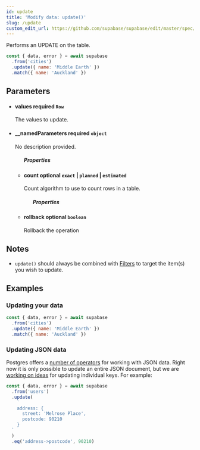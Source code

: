 ```yaml
---
id: update
title: 'Modify data: update()'
slug: /update
custom_edit_url: https://github.com/supabase/supabase/edit/master/spec/supabase_js_v2_legacy.yml
---
```



Performs an UPDATE on the table.

```js
const { data, error } = await supabase
  .from('cities')
  .update({ name: 'Middle Earth' })
  .match({ name: 'Auckland' })
```

## Parameters

<ul className="method-list-group">
  
<li className="method-list-item">
  <h4 className="method-list-item-label">
    <span className="method-list-item-label-name">
      values
    </span>
    <span className="method-list-item-label-badge required">
      required
    </span>
    <span className="method-list-item-validation">
      <code>Row</code>
    </span>
  </h4>
  <div class="method-list-item-description">

The values to update.

  </div>
  
</li>

<li className="method-list-item">
  <h4 className="method-list-item-label">
    <span className="method-list-item-label-name">
      __namedParameters
    </span>
    <span className="method-list-item-label-badge required">
      required
    </span>
    <span className="method-list-item-validation">
      <code>object</code>
    </span>
  </h4>
  <div class="method-list-item-description">

No description provided.

  </div>
  
<ul className="method-list-group">
  <h5 class="method-list-title method-list-title-isChild expanded">Properties</h5>

<li className="method-list-item">
  <h4 className="method-list-item-label">
    <span className="method-list-item-label-name">
      count
    </span>
    <span className="method-list-item-label-badge false">
      optional
    </span>
    <span className="method-list-item-validation">
      <code>exact</code> | <code>planned</code> | <code>estimated</code>
    </span>
  </h4>
  <div class="method-list-item-description">

Count algorithm to use to count rows in a table.

  </div>
  
<ul className="method-list-group">
  <h5 class="method-list-title method-list-title-isChild expanded">Properties</h5>
</ul>

</li>

<li className="method-list-item">
  <h4 className="method-list-item-label">
    <span className="method-list-item-label-name">
      rollback
    </span>
    <span className="method-list-item-label-badge false">
      optional
    </span>
    <span className="method-list-item-validation">
      <code>boolean</code>
    </span>
  </h4>
  <div class="method-list-item-description">

Rollback the operation

  </div>
  
</li>

</ul>

</li>

</ul>

## Notes

- `update()` should always be combined with [Filters](/docs/reference/javascript/using-filters) to target the item(s) you wish to update.

## Examples

### Updating your data

```js
const { data, error } = await supabase
  .from('cities')
  .update({ name: 'Middle Earth' })
  .match({ name: 'Auckland' })
```

### Updating JSON data

Postgres offers a
[number of operators](https://www.postgresql.org/docs/current/functions-json.html)
for working with JSON data. Right now it is only possible to update an entire JSON document,
but we are [working on ideas](https://github.com/PostgREST/postgrest/issues/465) for updating individual keys. For example:

```js
const { data, error } = await supabase
  .from('users')
  .update(
    `
    address: {
      street: 'Melrose Place',
      postcode: 90210
    }
  `
  )
  .eq('address->postcode', 90210)
```
